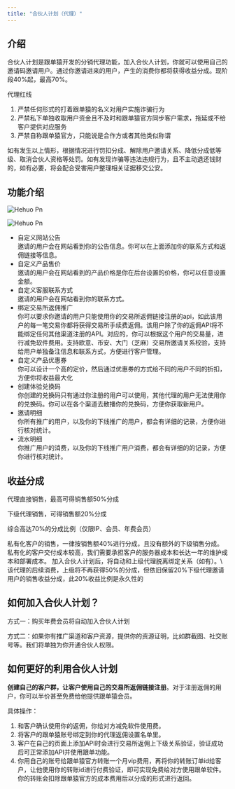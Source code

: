 ```yaml
---
title: "合伙人计划（代理）"
---
```


## 介绍

合伙人计划是跟单猿开发的分销代理功能，加入合伙人计划，你就可以使用自己的邀请码邀请用户。通过你邀请进来的用户，产生的消费你都将获得收益分成。现阶段40%起，最高70%。

<Danger>
  代理红线

  1. 严禁任何形式的打着跟单猿的名义对用户实施诈骗行为
  2. 严禁私下单独收取用户资金且不及时和跟单猿官方同步客户需求，拖延或不给客户提供对应服务
  3. 严禁自称跟单猿官方，只能说是合作方或者其他类似称谓

  如有发生以上情形，根据情况进行罚扣分成、解除用户邀请关系、降低分成低等级、取消合伙人资格等处罚。如有发现诈骗等违法违规行为，且不主动退还钱财的，如有必要，将会配合受害用户整理相关证据移交公安。
</Danger>

## 功能介绍

![Hehuo Pn](/images/copyapes/hehuo.png)

![Hehuo Pn](/images/copyapes/fanyong.png)

- 自定义网站公告\
  邀请的用户会在网站看到你的公告信息。你可以在上面添加你的联系方式和返佣链接等信息。
- 自定义产品售价\
  邀请的用户会在网站看到的产品价格是你在后台设置的价格，你可以任意设置金额。
- 自定义客服联系方式\
  邀请的用户会在网站看到你的联系方式。
- 绑定交易所返佣推广\
  你可以要求你邀请的用户只能使用你的交易所返佣链接注册的api，如此该用户的每一笔交易你都将获得交易所手续费返佣。该用户除了你的返佣API将不能绑定任何其他渠道注册的API。对应的，你可以根据这个用户的交易量，进行减免软件费用。支持欧意、币安、大门（芝麻）交易所邀请关系校验，支持给用户单独备注信息和联系方式，方便进行客户管理。
- 自定义产品优惠券\
  你可以设计一个高的定价，然后通过优惠券的方式给不同的用户不同的折扣，方便你将收益最大化
- 创建体验兑换码\
  你创建的兑换码只有通过你注册的用户可以使用，其他代理的用户无法使用你的兑换码。你可以在各个渠道去散播你的兑换码，方便你获取新用户。
- 邀请明细\
  你所有推广的用户，以及你的下线推广的用户，都会有详细的记录，方便你进行核对统计。
- 流水明细\
  你推广用户的消费，以及你的下线推广用户消费，都会有详细的的记录，方便你进行核对统计。

## 收益分成

代理直接销售，最高可得销售额50%分成

下级代理销售，可得销售额20%分成

综合高达70%的分成比例（仅限IP、会员、年费会员）

<Info>
  私有化客户的销售，一律按销售额40%进行分成，且没有额外的下级销售分成。私有化的客户交付成本较高，我们需要承担客户的服务器成本和长达一年的维护成本和部署成本。
</Info>

<Note>
  加入合伙人计划后，将自动和上级代理脱离绑定关系（如有）。\
  该代理的后续消费，上级将不再获得50%的分成，但依旧保留20%下级代理邀请用户的销售收益分成，此20%收益比例是永久性的
</Note>

## 如何加入合伙人计划？

方式一：购买年费会员将自动加入合伙人计划

方式二：如果你有推广渠道和客户资源，提供你的资源证明，比如群截图、社交账号等。我们将单独为你开通合伙人权限。

## 如何更好的利用合伙人计划

**创建自己的客户群，让客户使用自己的交易所返佣链接注册**。对于注册返佣的用户，你可以半价甚至免费给他提供跟单猿会员。

具体操作：

1. 和客户确认使用你的返佣，你给对方减免软件使用费。
2. 将客户的跟单猿账号绑定到你的代理返佣设置名单里。
3. 客户在自己的页面上添加API时会进行交易所返佣上下级关系验证，验证成功后可正常添加API并使用跟单功能。
4. 你用自己的账号给跟单猿官方转账一个月vip费用，再将你的转账订单id给客户，让他使用你的转账id进行付费验证，即可实现免费给对方使用跟单软件。你的转账会扣除跟单猿官方的成本费用后以分成的形式进行返回。